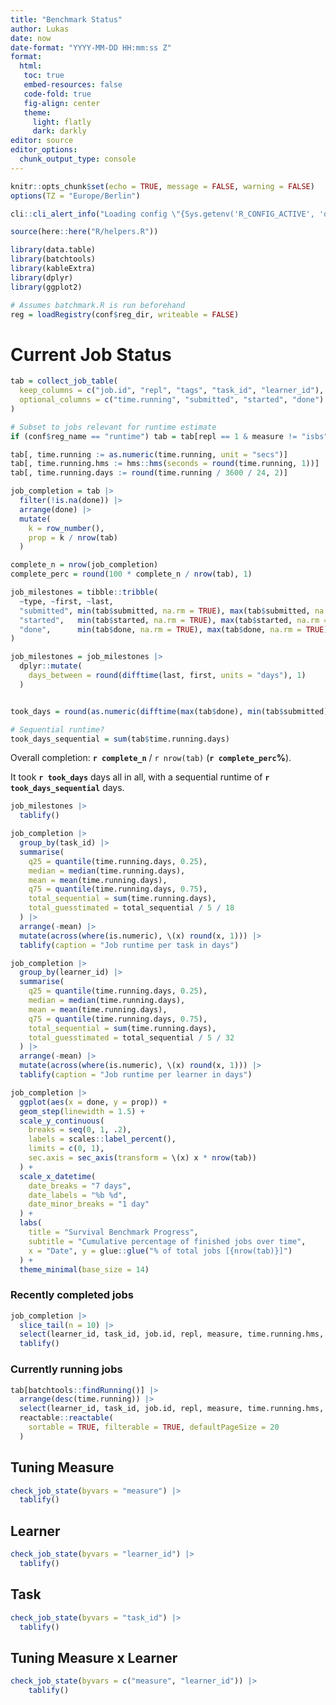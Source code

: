 ```yaml
---
title: "Benchmark Status"
author: Lukas
date: now
date-format: "YYYY-MM-DD HH:mm:ss Z"
format: 
  html:
   toc: true
   embed-resources: false
   code-fold: true
   fig-align: center
   theme:
     light: flatly
     dark: darkly
editor: source
editor_options: 
  chunk_output_type: console
---
```


```r
knitr::opts_chunk$set(echo = TRUE, message = FALSE, warning = FALSE)
options(TZ = "Europe/Berlin")

cli::cli_alert_info("Loading config \"{Sys.getenv('R_CONFIG_ACTIVE', 'default')}\"")

source(here::here("R/helpers.R"))

library(data.table)
library(batchtools)
library(kableExtra)
library(dplyr)
library(ggplot2)

# Assumes batchmark.R is run beforehand
reg = loadRegistry(conf$reg_dir, writeable = FALSE)
```

# Current Job Status

```r
tab = collect_job_table(
  keep_columns = c("job.id", "repl", "tags", "task_id", "learner_id"),
  optional_columns = c("time.running", "submitted", "started", "done")
)

# Subset to jobs relevant for runtime estimate
if (conf$reg_name == "runtime") tab = tab[repl == 1 & measure != "isbs", ]

tab[, time.running := as.numeric(time.running, unit = "secs")]
tab[, time.running.hms := hms::hms(seconds = round(time.running, 1))]
tab[, time.running.days := round(time.running / 3600 / 24, 2)]

job_completion = tab |>
  filter(!is.na(done)) |>
  arrange(done) |>
  mutate(
    k = row_number(),
    prop = k / nrow(tab)
  )

complete_n = nrow(job_completion)
complete_perc = round(100 * complete_n / nrow(tab), 1)

job_milestones = tibble::tribble(
  ~type, ~first, ~last,
  "submitted", min(tab$submitted, na.rm = TRUE), max(tab$submitted, na.rm = TRUE),
  "started",   min(tab$started, na.rm = TRUE), max(tab$started, na.rm = TRUE),
  "done",      min(tab$done, na.rm = TRUE), max(tab$done, na.rm = TRUE)
)

job_milestones = job_milestones |>
  dplyr::mutate(
    days_between = round(difftime(last, first, units = "days"), 1)
  )


took_days = round(as.numeric(difftime(max(tab$done), min(tab$submitted), units = "days")), 1)

# Sequential runtime?
took_days_sequential = sum(tab$time.running.days)
```

Overall completion: **`r complete_n`** / `r nrow(tab)` (**`r complete_perc`%**).  

It took **`r took_days`** days all in all, with a sequential runtime of **`r took_days_sequential`** days.

```r
job_milestones |> 
  tablify()
```

```r
job_completion |>
  group_by(task_id) |>
  summarise(
    q25 = quantile(time.running.days, 0.25),
    median = median(time.running.days),
    mean = mean(time.running.days),
    q75 = quantile(time.running.days, 0.75),
    total_sequential = sum(time.running.days),
    total_guesstimated = total_sequential / 5 / 18
  ) |>
  arrange(-mean) |>
  mutate(across(where(is.numeric), \(x) round(x, 1))) |>
  tablify(caption = "Job runtime per task in days")

job_completion |>
  group_by(learner_id) |>
  summarise(
    q25 = quantile(time.running.days, 0.25),
    median = median(time.running.days),
    mean = mean(time.running.days),
    q75 = quantile(time.running.days, 0.75),
    total_sequential = sum(time.running.days),
    total_guesstimated = total_sequential / 5 / 32
  ) |>
  arrange(-mean) |>
  mutate(across(where(is.numeric), \(x) round(x, 1))) |>
  tablify(caption = "Job runtime per learner in days")
```


```r
job_completion |>
  ggplot(aes(x = done, y = prop)) +
  geom_step(linewidth = 1.5) +
  scale_y_continuous(
    breaks = seq(0, 1, .2),
    labels = scales::label_percent(), 
    limits = c(0, 1),
    sec.axis = sec_axis(transform = \(x) x * nrow(tab))
  ) +
  scale_x_datetime(
    date_breaks = "7 days", 
    date_labels = "%b %d",
    date_minor_breaks = "1 day"
  ) +
  labs(
    title = "Survival Benchmark Progress",
    subtitle = "Cumulative percentage of finished jobs over time",
    x = "Date", y = glue::glue("% of total jobs [{nrow(tab)}]")
  ) +
  theme_minimal(base_size = 14)
```

### Recently completed jobs

```r
job_completion |>
  slice_tail(n = 10) |>
  select(learner_id, task_id, job.id, repl, measure, time.running.hms, time.running.days) |>
  tablify()
```

### Currently running jobs

```r
tab[batchtools::findRunning()] |>
  arrange(desc(time.running)) |>
  select(learner_id, task_id, job.id, repl, measure, time.running.hms, time.running.days) |>
  reactable::reactable(
    sortable = TRUE, filterable = TRUE, defaultPageSize = 20
  )
```

## Tuning Measure

```r
check_job_state(byvars = "measure") |>
  tablify()

```

## Learner

```r
check_job_state(byvars = "learner_id") |>
  tablify()
```

## Task

```r
check_job_state(byvars = "task_id") |>
  tablify()
```

## Tuning Measure x Learner

```r
check_job_state(byvars = c("measure", "learner_id")) |>
    tablify()
```
